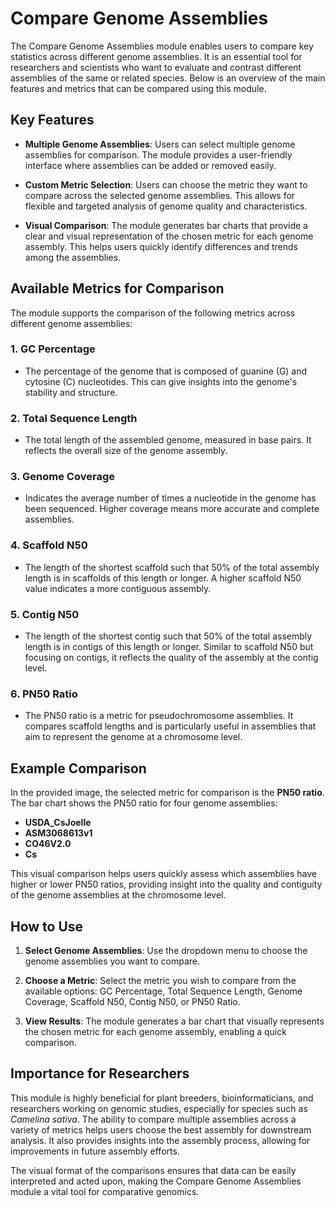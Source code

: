 # Compare Genome Assemblies

The Compare Genome Assemblies module enables users to compare key statistics across different genome assemblies. It is an essential tool for researchers and scientists who want to evaluate and contrast different assemblies of the same or related species. Below is an overview of the main features and metrics that can be compared using this module.

## Key Features

- **Multiple Genome Assemblies**: Users can select multiple genome assemblies for comparison. The module provides a user-friendly interface where assemblies can be added or removed easily.
  
- **Custom Metric Selection**: Users can choose the metric they want to compare across the selected genome assemblies. This allows for flexible and targeted analysis of genome quality and characteristics.

- **Visual Comparison**: The module generates bar charts that provide a clear and visual representation of the chosen metric for each genome assembly. This helps users quickly identify differences and trends among the assemblies.

## Available Metrics for Comparison

The module supports the comparison of the following metrics across different genome assemblies:

### 1. **GC Percentage**
   - The percentage of the genome that is composed of guanine (G) and cytosine (C) nucleotides. This can give insights into the genome's stability and structure.

### 2. **Total Sequence Length**
   - The total length of the assembled genome, measured in base pairs. It reflects the overall size of the genome assembly.

### 3. **Genome Coverage**
   - Indicates the average number of times a nucleotide in the genome has been sequenced. Higher coverage means more accurate and complete assemblies.

### 4. **Scaffold N50**
   - The length of the shortest scaffold such that 50% of the total assembly length is in scaffolds of this length or longer. A higher scaffold N50 value indicates a more contiguous assembly.

### 5. **Contig N50**
   - The length of the shortest contig such that 50% of the total assembly length is in contigs of this length or longer. Similar to scaffold N50 but focusing on contigs, it reflects the quality of the assembly at the contig level.

### 6. **PN50 Ratio**
   - The PN50 ratio is a metric for pseudochromosome assemblies. It compares scaffold lengths and is particularly useful in assemblies that aim to represent the genome at a chromosome level.

## Example Comparison

In the provided image, the selected metric for comparison is the **PN50 ratio**. The bar chart shows the PN50 ratio for four genome assemblies: 
- **USDA_CsJoelle**
- **ASM3068613v1**
- **CO46V2.0**
- **Cs**

This visual comparison helps users quickly assess which assemblies have higher or lower PN50 ratios, providing insight into the quality and contiguity of the genome assemblies at the chromosome level.

## How to Use

1. **Select Genome Assemblies**: Use the dropdown menu to choose the genome assemblies you want to compare.
   
2. **Choose a Metric**: Select the metric you wish to compare from the available options: GC Percentage, Total Sequence Length, Genome Coverage, Scaffold N50, Contig N50, or PN50 Ratio.

3. **View Results**: The module generates a bar chart that visually represents the chosen metric for each genome assembly, enabling a quick comparison.

## Importance for Researchers

This module is highly beneficial for plant breeders, bioinformaticians, and researchers working on genomic studies, especially for species such as *Camelina sativa*. The ability to compare multiple assemblies across a variety of metrics helps users choose the best assembly for downstream analysis. It also provides insights into the assembly process, allowing for improvements in future assembly efforts.

The visual format of the comparisons ensures that data can be easily interpreted and acted upon, making the Compare Genome Assemblies module a vital tool for comparative genomics.

